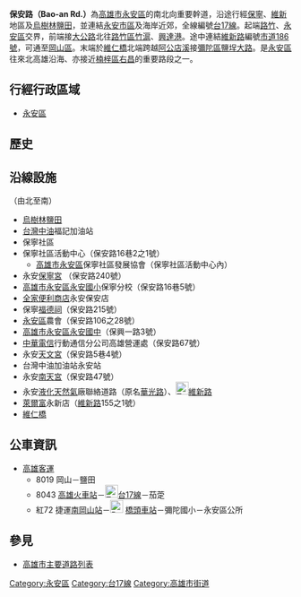 {{multiple issues|
{{Expand|time=2014-02-12}}
{{unreferenced|time=2014-02-12T23:49:20+00:00}}
{{Notability Unreferenced|time=2014-02-12T23:49:20+00:00}}
}}
{{Infobox TwRoad2|
|bgcolorh=DARKGREEN
|colorh=white
|code=
|name=保安路
|enname=Bao-an Rd.
|level=省道[[File:TW_PHW17.svg|23px]]
|length=
|sec=
|lastext=
|line=
|start=[[路竹區|路竹]]、[[永安區|永安區]]交界
|end=[[阿公店溪|阿公店溪]]
|junc=[[保寧路_(永安區)|保寧路]]、[[保興路_(永安區)|保興二路]]、<br>[[永安路_(永安區)|永安路]]、[[維新路_(永安區)|維新路]]、<br>[[復興路_(永安區)|復興路]]
|img=
|cap=
|size=
|left=大公路
|right=維仁橋
|leftlink=大公路 (路竹區)
|leftdirection=N
|rightlink=維仁橋
|rightdirection=S
|SN=[[台17線|台17線]]<br>（[[大公路_(路竹區)|大公路]]－'''保安路'''－[[鹽埕大路|鹽埕大路]]）
|SNtype=ph
|SNNum=17
|SN2=
|SN2type=
|SN2Num=
|SN3=
|SN3type=
|SN3Num=
}}
'''保安路（Bao-an Rd.）'''為[[高雄市|高雄市]][[永安區|永安區]]的南北向重要幹道，沿途行經[[保寧里|保寧]]、[[維新里_(永安區)|維新]]地區及[[高雄鹽場|烏樹林鹽田]]，並連結[[永安區|永安市區]]及海岸近郊，全線編號[[台17線|台17線]]。起端[[路竹區|路竹]]、[[永安區|永安區]]交界，前端接[[大公路_(路竹區)|大公路]]北往[[路竹區|路竹區]][[竹滬里|竹滬]]、[[興達港|興達港]]。途中連結[[維新路_(永安區)|維新路]]編號[[市道186號|市道186號]]，可通至[[岡山區|岡山區]]。末端於[[維仁橋|維仁橋]]北端跨越[[阿公店溪|阿公店溪]]接[[彌陀區|彌陀區]][[鹽埕大路|鹽埕大路]]。是[[永安區|永安區]]往來北高雄沿海、亦接近[[楠梓區|楠梓區]][[右昌|右昌]]的重要路段之一。

== 行經行政區域 ==
* [[永安區|永安區]]

== 歷史 ==
{{expand-section}}

== 沿線設施 ==
（由北至南）
* [[高雄鹽場|烏樹林鹽田]]
* [[台灣中油|台灣中油]]福記加油站
* 保寧社區
* 保寧社區活動中心（保安路16巷2之1號）
** [[高雄市|高雄市]][[永安區|永安區]]保寧社區發展協會（保寧社區活動中心內）
* 永安[[保寧宮|保寧宮]] （保安路240號）
* [https://web.archive.org/web/20070428034609/http://www.yap.ks.edu.tw/ 高雄市永安區永安國小]保寧分校（保安路16巷5號）
* [[全家便利商店|全家便利商店]]永安保安店
* 保寧[[福德祠|福德祠]]（保安路215號）
* [[永安區|永安區]]農會（保安路106之28號）
* [https://web.archive.org/web/20130904211052/http://www.yam.ks.edu.tw/ 高雄市永安區永安國中]（保興一路3號）
* [[中華電信|中華電信]]行動通信分公司高雄營運處（保安路67號）
* 永安[[天文宮|天文宮]]（保安路5巷4號）
* 台灣中油加油站永安站
* 永安[[南天宮|南天宮]]（保安路47號）
* 永安[[液化天然氣|液化]][[天然氣|天然氣]]廠聯絡道路（原名[[華光路_(永安區)|華光路]]）、[[File:TW_CHW186.svg|23px]][[維新路_(永安區)|維新路]]
* [[萊爾富|萊爾富]]永新店（[[維新路_(永安區)|維新路]]155之1號）
* [[維仁橋|維仁橋]]

== 公車資訊 ==
* [[高雄客運|高雄客運]]
** 8019 岡山－鹽田
** 8043 [[高雄火車站|高雄火車站]]－[[File:TW_PHW17.svg|23px]][[台17線|台17線]]－茄萣
** 紅72 <!-- 注释出：[[File:Kaohsiung_Metro_Logo(Logo_Only).svg|23px]] -->捷運[[南岡山站|南岡山站]]－[[File:ROC_Taiwan_Railways_Administration_Logo.svg|23px]]<!-- 注释出：[[File:Kaohsiung_Metro_Logo(Logo_Only).svg|23px]] -->[[橋頭車站_(台灣)|橋頭車站]]－彌陀國小－永安區公所

== 參見 ==
* [[高雄市主要道路列表|高雄市主要道路列表]]

{{高雄市重要道路}}

{{DEFAULTSORT:Bao-an}}
[[Category:永安區|Category:永安區]]
[[Category:台17線|Category:台17線]]
[[Category:高雄市街道|Category:高雄市街道]]